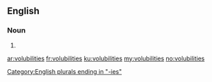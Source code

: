 ==English==

===Noun===
{{head|en|plural}}

# {{plural of|volubility|lang=en|nocat=1}}

[[Category:English plurals ending in "-ies"]]

[[ar:volubilities]]
[[fr:volubilities]]
[[ku:volubilities]]
[[my:volubilities]]
[[no:volubilities]]
